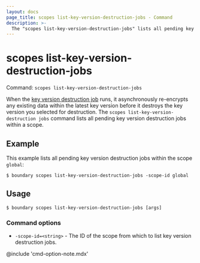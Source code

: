 ```yaml
---
layout: docs
page_title: scopes list-key-version-destruction-jobs - Command
description: >-
  The "scopes list-key-version-destruction-jobs" lists all pending key version destruction jobs within a scope resource.
---
```


# scopes list-key-version-destruction-jobs

Command: `scopes list-key-version-destruction-jobs`

When the [key version destruction job](/boundary/docs/commands/scopes/destroy-key-version) runs, it asynchronously re-encrypts any existing data within the latest key version before it destroys the key version you selected for destruction.
The `scopes list-key-version-destruction jobs` command lists all pending key version destruction jobs within a scope.

## Example

This example lists all pending key version destruction jobs within the scope `global`:

```shell-session
$ boundary scopes list-key-version-destruction-jobs -scope-id global
```

## Usage

<CodeBlockConfig hideClipboard>

```shell-session
$ boundary scopes list-key-version-destruction-jobs [args]
```

</CodeBlockConfig>

### Command options

- `-scope-id=<string>` - The ID of the scope from which to list key version destruction jobs.

@include 'cmd-option-note.mdx'